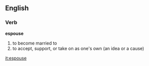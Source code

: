 ==English==
===Verb===
'''espouse'''
# to become married to
# to accept, support, or take on as one's own (an idea or a cause)

[[it:espouse]]